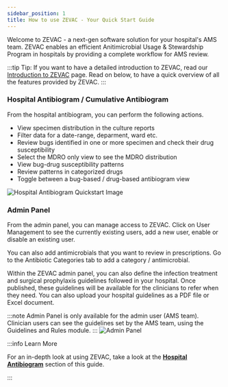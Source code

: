 ```yaml
---
sidebar_position: 1
title: How to use ZEVAC - Your Quick Start Guide
---
```


Welcome to ZEVAC - a next-gen software solution for your hospital's AMS team. ZEVAC enables an efficient Anitimicrobial Usage & Stewardship Program in hospitals by providing a complete workflow for AMS review.

:::tip
Tip: If you want to have a detailed introduction to ZEVAC, read our [Introduction to ZEVAC](../intro.md) page. Read on below, to have a quick overview
of all the features provided by ZEVAC.
:::

### Hospital Antibiogram / Cumulative Antibiogram

From the hospital antibiogram, you can perform the following actions.

- View specimen distribution in the culture reports
- Filter data for a date-range, deparment, ward etc.
- Review bugs identified in one or more specimen and check their drug susceptibility
- Select the MDRO only view to see the MDRO distribution
- View bug-drug susceptibility patterns
- Review patterns in categorized drugs
- Toggle between a bug-based / drug-based antibiogram view

![Hospital Antibiogram Quickstart Image](../../static/img/hospital-antibiogram-quickstart.png)

### Admin Panel

From the admin panel, you can manage access to ZEVAC. Click on User Management to see the currently existing users, add a new user, enable or disable an existing user.

You can also add antimicrobials that you want to review in prescriptions. Go to the Antibiotic Categories tab to add a category / antimicrobial.

Within the ZEVAC admin panel, you can also define the infection treatment and surgical prophylaxis guidelines followed in your hospital. Once published, these guidelines will be available for the clinicians to refer when they need.
You can also upload your hospital guidelines as a PDF file or Excel document.

:::note
Admin Panel is only available for the admin user (AMS team). Clinician users can see the guidelines set by the AMS team, using the
Guidelines and Rules module.
:::
![Admin Panel](../../static/img/AdminPanelQuickStart.png)

:::info Learn More

For an in-depth look at using ZEVAC, take a look at the **[Hospital Antibiogram](/docs/CumulativeAntibiogram/intro)** section of this guide.

:::
